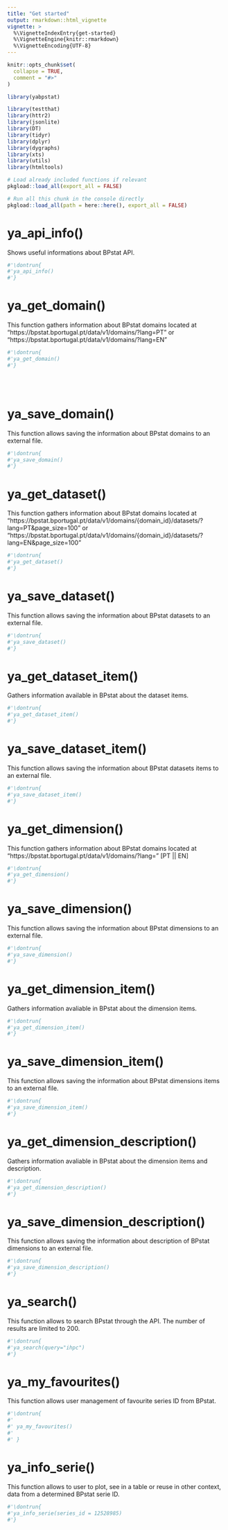 ```yaml
---
title: "Get started"
output: rmarkdown::html_vignette
vignette: >
  %\VignetteIndexEntry{get-started}
  %\VignetteEngine{knitr::rmarkdown}
  %\VignetteEncoding{UTF-8}
---
```


```r
knitr::opts_chunk$set(
  collapse = TRUE,
  comment = "#>"
)
```

```r
library(yabpstat)
```

<!-- WARNING - This vignette is generated by {fusen} from dev/flat_full.Rmd: do not edit by hand -->

```r
library(testthat)
library(httr2)
library(jsonlite)
library(DT)
library(tidyr)
library(dplyr)
library(dygraphs)
library(xts)
library(utils)
library(htmltools)

```

<!--
 You need to run the 'description' chunk in the '0-dev_history.Rmd' file before continuing your code there.

If it is the first time you use {fusen}, after 'description', you can directly run the last chunk of the present file with inflate() inside.
--> 


```r
# Load already included functions if relevant
pkgload::load_all(export_all = FALSE)


```

```r
# Run all this chunk in the console directly
pkgload::load_all(path = here::here(), export_all = FALSE)

```

  


# ya_api_info()

Shows useful informations about BPstat API.
    

  

```r
#'\dontrun{
#'ya_api_info()
#'}
```

  

# ya_get_domain()

This function gathers information about BPstat domains located at "https://bpstat.bportugal.pt/data/v1/domains/?lang=PT" or "https://bpstat.bportugal.pt/data/v1/domains/?lang=EN"
    

  

```r
#'\dontrun{
#'ya_get_domain()
#'}
```

  

  
<br>
<br>

# ya_save_domain()

This function allows saving the information about BPstat domains to an external file.
    

  

```r
#'\dontrun{
#'ya_save_domain()
#'}
```

  

  


# ya_get_dataset()

This function gathers information about BPstat domains located at "https://bpstat.bportugal.pt/data/v1/domains/{domain_id}/datasets/?lang=PT&page_size=100" or "https://bpstat.bportugal.pt/data/v1/domains/{domain_id}/datasets/?lang=EN&page_size=100"
    

  

```r
#'\dontrun{
#'ya_get_dataset()
#'}
```

  

# ya_save_dataset()

This function allows saving the information about BPstat datasets to an external file.
    

  

```r
#'\dontrun{
#'ya_save_dataset()
#'}
```

  

# ya_get_dataset_item()

Gathers information available in BPstat about the dataset items.
    

  

```r
#'\dontrun{
#'ya_get_dataset_item()
#'}
```

  

    


# ya_save_dataset_item()

This function allows saving the information about BPstat datasets items to an external file.
    

  

```r
#'\dontrun{
#'ya_save_dataset_item()
#'}
```

  

  


# ya_get_dimension()

This function gathers information about BPstat domains located at "https://bpstat.bportugal.pt/data/v1/domains/?lang=" [PT || EN]
    

  

```r
#'\dontrun{
#'ya_get_dimension()
#'}
```

  

  


# ya_save_dimension()

This function allows saving the information about BPstat dimensions to an external file.
    

  

```r
#'\dontrun{
#'ya_save_dimension()
#'}
```

  

  


# ya_get_dimension_item()

Gathers information avaliable in BPstat about the dimension items.
    

  

```r
#'\dontrun{
#'ya_get_dimension_item()
#'}
```

  

  
  

# ya_save_dimension_item()

This function allows saving the information about BPstat dimensions items to an external file.
    

  

```r
#'\dontrun{
#'ya_save_dimension_item()
#'}
```

  

# ya_get_dimension_description()

Gathers information avaliable in BPstat about the dimension items and description.
    

  

```r
#'\dontrun{
#'ya_get_dimension_description()
#'}
```

  

   


# ya_save_dimension_description()

This function allows saving the information about description of BPstat dimensions to an external file.
    

  

```r
#'\dontrun{
#'ya_save_dimension_description()
#'}
```

  

# ya_search()

This function allows to search BPstat through the API. The number of results are limited to 200.
    

  

```r
#'\dontrun{
#'ya_search(query="ihpc")
#'}

```

  

  



# ya_my_favourites()

This function allows user management of favourite series ID from BPstat.
    

  

```r
#'\dontrun{
#'
#' ya_my_favourites()
#' 
#' }
```

  

  

# ya_info_serie()

This function allows to user to plot, see in a table or reuse in other context, data from a determined BPstat serie ID.
    

  

```r
#'\dontrun{
#'ya_info_serie(series_id = 12528985)
#'}
```

  

